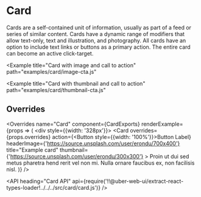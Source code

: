 <!--
Copyright (c) 2018-2019 Uber Technologies, Inc.

This source code is licensed under the MIT license found in the
LICENSE file in the root directory of this source tree.
-->





# Card

Cards are a self-contained unit of information, usually as part of a feed or series of similar
content. Cards have a dynamic range of modifiers that allow text-only, text and illustration,
and photography. All cards have an option to include text links or buttons as a primary action.
The entire card can become an active click-target.

<Example title="Card basic usage" path="examples/card/basic.js">
  <CardBasic />
</Example>

<Example
  title="Card with image and call to action"
  path="examples/card/image-cta.js"
>
  <CardWithImageCta />
</Example>

<Example
  title="Card with thumbnail and call to action"
  path="examples/card/thumbnail-cta.js"
>
  <CardWithThumbnailCta />
</Example>

## Overrides

<Overrides
  name="Card"
  component={CardExports}
  renderExample={props => (
    <div style={{width: '328px'}}>
      <Card
        overrides={props.overrides}
        action={<Button style={{width: '100%'}}>Button Label</Button>}
        headerImage={'https://source.unsplash.com/user/erondu/700x400'}
        title="Example card"
        thumbnail={'https://source.unsplash.com/user/erondu/300x300'}
      >
        Proin ut dui sed metus pharetra hend rerit vel non mi. Nulla ornare
        faucibus ex, non facilisis nisl.
      </Card>
    </div>
  )}
/>

<API
  heading="Card API"
  api={require('!!@uber-web-ui/extract-react-types-loader!../../../src/card/card.js')}
/>
